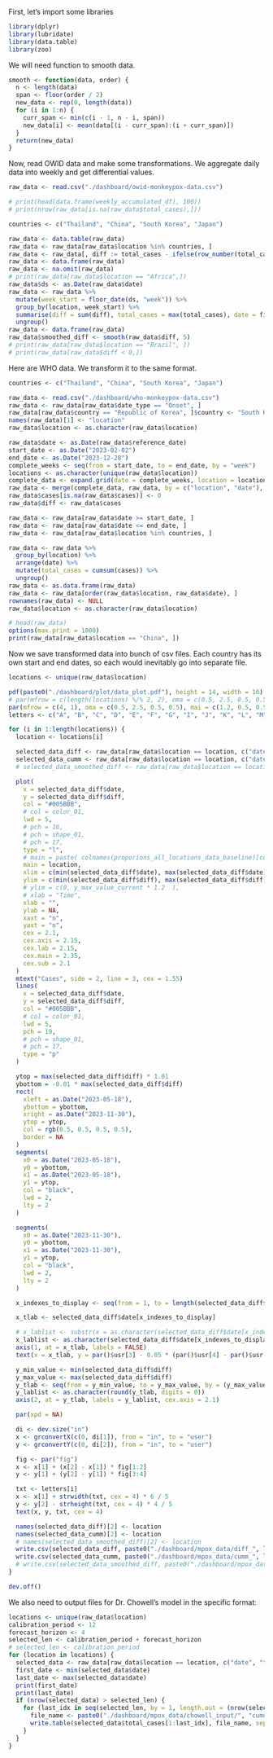First, let's import some libraries
```r
library(dplyr)
library(lubridate)
library(data.table)
library(zoo)
```

We will need function to smooth data.
```r
smooth <- function(data, order) {
  n <- length(data)
  span <- floor(order / 2)
  new_data <- rep(0, length(data))
  for (i in 1:n) {
    curr_span <- min(c(i - 1, n - i, span))
    new_data[i] <- mean(data[(i - curr_span):(i + curr_span)])
  }
  return(new_data)
}
```


Now, read OWID data and make some transformations. We aggregate daily data into weekly and get differential values. 
```r
raw_data <- read.csv("./dashboard/owid-monkeypox-data.csv")

# print(head(data.frame(weekly_accumulated_df), 100))
# print(nrow(raw_data[is.na(raw_data$total_cases),]))

countries <- c("Thailand", "China", "South Korea", "Japan")

raw_data <- data.table(raw_data)
raw_data <- raw_data[raw_data$location %in% countries, ]
raw_data <- raw_data[, diff := total_cases - ifelse(row_number(total_cases) == 1, 0, shift(total_cases)), by = "location"]
raw_data <- data.frame(raw_data)
raw_data <- na.omit(raw_data)
# print(raw_data[raw_data$location == "Africa",])
raw_data$ds <- as.Date(raw_data$date)
raw_data <- raw_data %>%
  mutate(week_start = floor_date(ds, "week")) %>%
  group_by(location, week_start) %>%
  summarise(diff = sum(diff), total_cases = max(total_cases), date = first(week_start)) %>%
  ungroup()
raw_data <- data.frame(raw_data)
raw_data$smoothed_diff <- smooth(raw_data$diff, 5)
# print(raw_data[raw_data$location == "Brazil", ])
# print(raw_data[raw_data$diff < 0,])
```


Here are WHO data. We transform it to the same format.

```r
countries <- c("Thailand", "China", "South Korea", "Japan")

raw_data <- read.csv("./dashboard/who-monkeypox-data.csv")
raw_data <- raw_data[raw_data$date_type == "Onset", ]
raw_data[raw_data$country == "Republic of Korea", ]$country <- "South Korea"
names(raw_data)[1] <- "location"
raw_data$location <- as.character(raw_data$location)

raw_data$date <- as.Date(raw_data$reference_date)
start_date <- as.Date("2023-02-02")
end_date <- as.Date("2023-12-28")
complete_weeks <- seq(from = start_date, to = end_date, by = "week")
locations <- as.character(unique(raw_data$location))
complete_data <- expand.grid(date = complete_weeks, location = locations)
raw_data <- merge(complete_data, raw_data, by = c("location", "date"), all.x = TRUE)
raw_data$cases[is.na(raw_data$cases)] <- 0
raw_data$diff <- raw_data$cases

raw_data <- raw_data[raw_data$date >= start_date, ]
raw_data <- raw_data[raw_data$date <= end_date, ]
raw_data <- raw_data[raw_data$location %in% countries, ]

raw_data <- raw_data %>%
  group_by(location) %>%
  arrange(date) %>%
  mutate(total_cases = cumsum(cases)) %>%
  ungroup()
raw_data <- as.data.frame(raw_data)
raw_data <- raw_data[order(raw_data$location, raw_data$date), ]
rownames(raw_data) <- NULL
raw_data$location <- as.character(raw_data$location)
```

```r
# head(raw_data)
options(max.print = 1000)
print(raw_data[raw_data$location == "China", ])
```


Now we save transformed data into bunch of csv files. Each country has its own start and end dates, 
so each would inevitably go into separate file.
```r
locations <- unique(raw_data$location)

pdf(paste0("./dashboard/plot/data_plot.pdf"), height = 14, width = 16)
# par(mfrow = c(length(locations) %/% 2, 2), oma = c(0.5, 2.5, 0.5, 0.5), mai = c(1.2, 0.5, 0.5, 0.5))
par(mfrow = c(4, 1), oma = c(0.5, 2.5, 0.5, 0.5), mai = c(1.2, 0.5, 0.5, 0.5))
letters <- c("A", "B", "C", "D", "E", "F", "G", "I", "J", "K", "L", "M", "N")

for (i in 1:length(locations)) {
  location <- locations[i]

  selected_data_diff <- raw_data[raw_data$location == location, c("date", "diff")]
  selected_data_cumm <- raw_data[raw_data$location == location, c("date", "total_cases")]
  # selected_data_smoothed_diff <- raw_data[raw_data$location == location, c("date", "smoothed_diff")]

  plot(
    x = selected_data_diff$date,
    y = selected_data_diff$diff,
    col = "#005BBB",
    # col = color_01,
    lwd = 5,
    # pch = 16,
    # pch = shape_01,
    # pch = 17,
    type = "l",
    # main = paste( colnames(proporions_all_locations_data_baseline)[compartment],  sep = ""),
    main = location,
    xlim = c(min(selected_data_diff$date), max(selected_data_diff$date)),
    ylim = c(min(selected_data_diff$diff), max(selected_data_diff$diff)),
    # ylim = c(0, y_max_value_current * 1.2  ),
    # xlab = "Time",
    xlab = "",
    ylab = NA,
    xaxt = "n",
    yaxt = "n",
    cex = 2.1,
    cex.axis = 2.15,
    cex.lab = 2.15,
    cex.main = 2.35,
    cex.sub = 2.1
  )
  mtext("Cases", side = 2, line = 3, cex = 1.55)
  lines(
    x = selected_data_diff$date,
    y = selected_data_diff$diff,
    col = "#005BBB",
    # col = color_01,
    lwd = 5,
    pch = 19,
    # pch = shape_01,
    # pch = 17,
    type = "p"
  )

  ytop = max(selected_data_diff$diff) * 1.01
  ybottom = -0.01 * max(selected_data_diff$diff)
  rect(
    xleft = as.Date("2023-05-18"),
    ybottom = ybottom,
    xright = as.Date("2023-11-30"),
    ytop = ytop,
    col = rgb(0.5, 0.5, 0.5, 0.5),
    border = NA
  )
  segments(
    x0 = as.Date("2023-05-18"),
    y0 = ybottom,
    x1 = as.Date("2023-05-18"),
    y1 = ytop,
    col = "black",
    lwd = 2,
    lty = 2
  )

  segments(
    x0 = as.Date("2023-11-30"),
    y0 = ybottom,
    x1 = as.Date("2023-11-30"),
    y1 = ytop,
    col = "black",
    lwd = 2,
    lty = 2
  )

  x_indexes_to_display <- seq(from = 1, to = length(selected_data_diff$date), by = 1)

  x_tlab <- selected_data_diff$date[x_indexes_to_display]

  # x_lablist <- substr(x = as.character(selected_data_diff$date[x_indexes_to_display]), start = 1, stop = 7)
  x_lablist <- as.character(selected_data_diff$date[x_indexes_to_display])
  axis(1, at = x_tlab, labels = FALSE)
  text(x = x_tlab, y = par()$usr[3] - 0.05 * (par()$usr[4] - par()$usr[3]), labels = x_lablist, srt = 45, adj = 1, xpd = TRUE, cex=2.1)

  y_min_value <- min(selected_data_diff$diff)
  y_max_value <- max(selected_data_diff$diff)
  y_tlab <- seq(from = y_min_value, to = y_max_value, by = (y_max_value - y_min_value) / 5)
  y_lablist <- as.character(round(y_tlab, digits = 0))
  axis(2, at = y_tlab, labels = y_lablist, cex.axis = 2.1)

  par(xpd = NA)

  di <- dev.size("in")
  x <- grconvertX(c(0, di[1]), from = "in", to = "user")
  y <- grconvertY(c(0, di[2]), from = "in", to = "user")

  fig <- par("fig")
  x <- x[1] + (x[2] - x[1]) * fig[1:2]
  y <- y[1] + (y[2] - y[1]) * fig[3:4]

  txt <- letters[i]
  x <- x[1] + strwidth(txt, cex = 4) * 6 / 5
  y <- y[2] - strheight(txt, cex = 4) * 4 / 5
  text(x, y, txt, cex = 4)

  names(selected_data_diff)[2] <- location
  names(selected_data_cumm)[2] <- location
  # names(selected_data_smoothed_diff)[2] <- location
  write.csv(selected_data_diff, paste0("./dashboard/mpox_data/diff_", location, ".csv"), row.names = FALSE)
  write.csv(selected_data_cumm, paste0("./dashboard/mpox_data/cumm_", location, ".csv"), row.names = FALSE)
  # write.csv(selected_data_smoothed_diff, paste0("./dashboard/mpox_data/smoothed_diff_", location, ".csv"), row.names = FALSE)
}

dev.off()
```

We also need to output files for Dr. Chowell's model in the specific format:
```r
locations <- unique(raw_data$location)
calibration_period <- 12
forecast_horizon <- 4
selected_len <- calibration_period + forecast_horizon
# selected_len <- calibration_period
for (location in locations) {
  selected_data <- raw_data[raw_data$location == location, c("date", "total_cases")]
  first_date <- min(selected_data$date)
  last_date <- max(selected_data$date)
  print(first_date)
  print(last_date)
  if (nrow(selected_data) > selected_len) {
    for (last_idx in seq(selected_len, by = 1, length.out = (nrow(selected_data) - selected_len))) {
      file_name <- paste0("./dashboard/mpox_data/chowell_input/", "cumulative-weekly-mpox-cases-", location, "-", format(selected_data$date[last_idx], "%m-%d-%Y"), ".txt")
      write.table(selected_data$total_cases[1:last_idx], file_name, sep = "\n", row.names = FALSE, col.names = FALSE)
    }
  }
}
```
